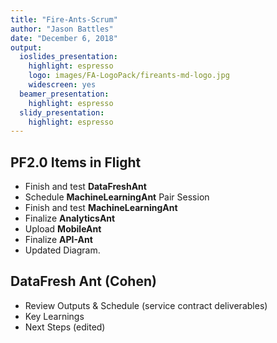 ```yaml
---
title: "Fire-Ants-Scrum"
author: "Jason Battles"
date: "December 6, 2018"
output:
  ioslides_presentation:
    highlight: espresso
    logo: images/FA-LogoPack/fireants-md-logo.jpg
    widescreen: yes
  beamer_presentation:
    highlight: espresso
  slidy_presentation:
    highlight: espresso
---
```

## PF2.0 Items in Flight
* Finish and test **DataFreshAnt** 
* Schedule **MachineLearningAnt** Pair Session
* Finish and test **MachineLearningAnt** 
* Finalize **AnalyticsAnt** 
* Upload **MobileAnt**
* Finalize **API-Ant**
* Updated Diagram.

## DataFresh Ant (Cohen)

* Review Outputs & Schedule (service contract deliverables)
* Key Learnings
* Next Steps (edited)

    

                  

                                

